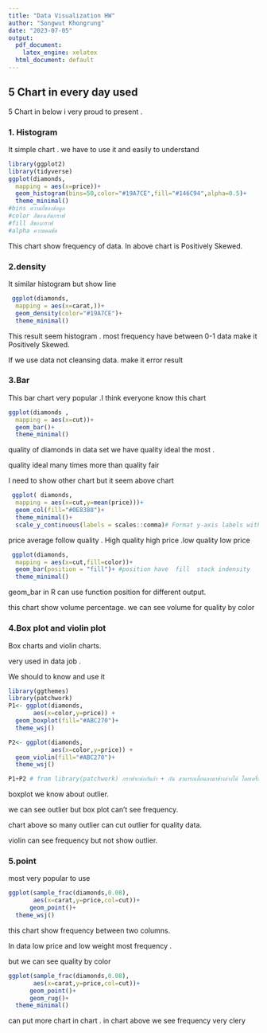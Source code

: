```yaml
---
title: "Data Visualization HW"
author: "Songwut Khongrung"
date: "2023-07-05"
output:
  pdf_document: 
    latex_engine: xelatex
  html_document: default
---
```

## **5 Chart in every day used**
5 Chart in below i very proud to present .

### **1. Histogram**
  
  It simple chart . we have to use it and easily to understand
  
```r
library(ggplot2)
library(tidyverse)
ggplot(diamonds,
  mapping = aes(x=price))+
  geom_histogram(bins=50,color="#19A7CE",fill="#146C94",alpha=0.5)+
  theme_minimal()
#bins ความถี่ของข้อมูล
#color สีของเส้นกราฟ
#fill สีของกราฟ
#alpha ความคมชัด
```

This chart show frequency of data. In above chart is Positively Skewed.

### **2.density**

  It similar histogram but show line
```r
 ggplot(diamonds,
  mapping = aes(x=carat,))+
  geom_density(color="#19A7CE")+
  theme_minimal()
```
  
  This result seem histogram . most frequency have between 0-1 data make it Positively Skewed.
  
  If we use data not cleansing data. make it error result
  
### **3.Bar**

  This bar chart very popular .I think everyone know this chart

```r
ggplot(diamonds ,
  mapping = aes(x=cut))+
  geom_bar()+
  theme_minimal()
```

 quality of diamonds in data set we have quality ideal the most . 
 
 quality ideal many times more than quality fair
 
 I need to show other chart but it seem above chart
 
```r
 ggplot( diamonds,
  mapping = aes(x=cut,y=mean(price)))+
  geom_col(fill="#0E8388")+
  theme_minimal()+
  scale_y_continuous(labels = scales::comma)# Format y-axis labels with commas
```
 
  price average follow quality . High quality high price .low quality low price
  
```r
 ggplot(diamonds,
  mapping = aes(x=cut,fill=color))+
  geom_bar(position = "fill")+ #position have  fill  stack indensity   dodge
  theme_minimal()
```

  geom_bar in R can use function position for different output.
  
  this chart show volume percentage. we can see volume for quality by color
  

### **4.Box plot and violin plot**

  Box charts and violin charts. 
  
  very used in data job .
  
  We should to know and use it
  
```r
library(ggthemes)
library(patchwork)
P1<- ggplot(diamonds,
       aes(x=color,y=price)) +
  geom_boxplot(fill="#ABC270")+
  theme_wsj()

P2<- ggplot(diamonds,
            aes(x=color,y=price)) +
  geom_violin(fill="#ABC270")+
  theme_wsj()

P1+P2 # from library(patchwork) กราฟจะต่อกันถ้า + กัน สามารถเลื่อนลงมาข้างล่างได้ โดยเครื่องหมาย /
```

  boxplot we know about outlier. 
  
  we can see outlier but box plot can't see frequency.
  
  chart above so many outlier can cut outlier for quality data.
  
  violin can see  frequency but not show  outlier.
  
### **5.point**

  most very popular to use 
  
```r
ggplot(sample_frac(diamonds,0.08),
       aes(x=carat,y=price,col=cut))+
      geom_point()+
  theme_wsj()
```
  
  this chart show frequency between two columns.
  
  In data low price and low weight most frequency .
  
  but we can see quality by color
  
```r
ggplot(sample_frac(diamonds,0.08),
       aes(x=carat,y=price,col=cut))+
      geom_point()+
      geom_rug()+
  theme_minimal()
```
  
  can put more chart in chart . in chart above we see  frequency  very clery

